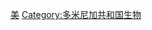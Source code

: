 {{Catnav|頁面分類|各種主題的頁面分類|按國家分類|各國生物|多米尼加共和国生物}}
{{Catnav|頁面分類|各種主題的頁面分類|按國家分類|各國生物|各國植物}}
{{Commons category|Flora of the Dominican Republic|Category:多米尼加共和国植物}}

[[Category:各國植物|美]]
[[Category:多米尼加共和国生物|Category:多米尼加共和国生物]]